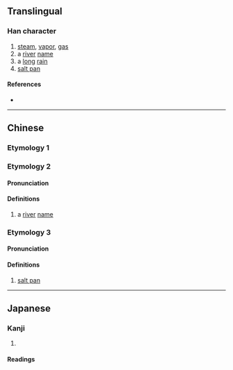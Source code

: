 {{character info/new}}
==Translingual==

===Han character===
{{Han char|rn=85|rad=水|as=10|sn=13|four=38117|canj=EOND|ids=⿰氵氣}}

# [[steam]], [[vapor]], [[gas]]
# a [[river]] [[name]]
# a [[long]] [[rain]]
# [[salt pan]]

====References====
* {{Han ref|kx=0642.130|dkj=18019|dj=1049.170|hdz=31699.110|uh=6ECA|ud=28362|bh=DE67|bd=56935}}

----

==Chinese==
{{zh-forms}}

===Etymology 1===
{{zh-see|汽|a}}

===Etymology 2===
====Pronunciation====
{{zh-pron
|m=xì
|c=
|mc=
|oc=
|ma=
|cat=pn
}}

====Definitions====
{{zh-hanzi}}

# a [[river]] [[name]]

===Etymology 3===
====Pronunciation====
{{zh-pron
|m=xiē
|c=
|ma=
|cat=n
}}

====Definitions====
{{zh-hanzi}}

# [[salt pan]]

----

==Japanese==
{{ja-kanji forms|𭰑|滊}}

===Kanji===
{{ja-kanji|grade=|rs=水10|shin=𭰑}}

# {{defn|lang=ja|sort=水10}}

====Readings====
{{ja-readings
|goon=けち, け
|kanon=けつ, き
|kun=}}